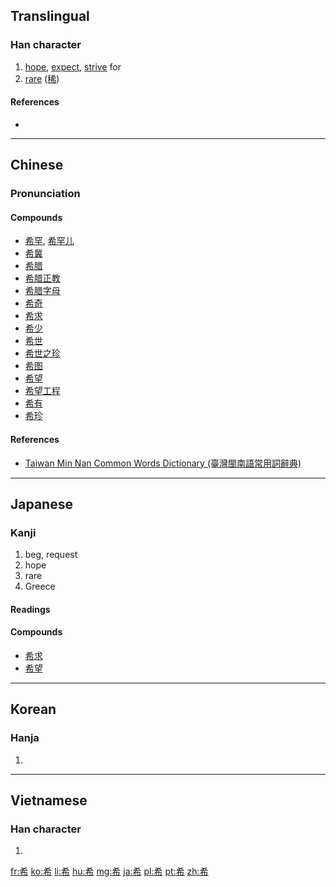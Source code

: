 {{also|稀}}
==Translingual==

===Han character===
{{Han char|rn=50|rad=巾|as=04|sn=7|four=4022<sub>7</sub>|canj=大大中月 (KKLB)|ids=⿱[[㐅]][[布]]}}

# [[hope]], [[expect]], [[strive]] for
# [[rare]] ([[稀]])

====References====
* {{Han ref|kx=0329.180|dkj=08813|dj=0634.290|hdz=10731.190|uh=5E0C|ud=24076|bh=A7C6|bd=42950}}

----

==Chinese==
{{zh-forms}}

===Pronunciation===
{{zh-pron
|m=xī
|c=hei1
|h=
|mn=hi
|w=
|mc=y
|oc=y
|ma=|ma2=
|cat=v,a
}}

====Compounds====
* [[希罕]], [[希罕儿]]
* [[希冀]]
* [[希腊]]
* [[希腊正教]]
* [[希腊字母]]
* [[希奇]]
* [[希求]]
* [[希少]]
* [[希世]]
* [[希世之珍]]
* [[希图]]
* [[希望]]
* [[希望工程]]
* [[希有]]
* [[希珍]]

====References====
*[http://twblg.dict.edu.tw/holodict_new/index.html Taiwan Min Nan Common Words Dictionary (臺灣閩南語常用詞辭典)]

----

==Japanese==

===Kanji===
{{ja-kanji|grade=4|rs=巾04}}

# beg, request
# hope
# rare
# Greece

====Readings====
{{ja-readings
|goon=[[け]] (ke) {{non-joyo-reading}}
|kanon=[[き]] (ki)
|kun=[[まれ]] (mare) {{non-joyo-reading}}, [[のぞみ]] (nozomi) {{non-joyo-reading}}, [[こいねがう|こいねが.う]] ([[希う]], koinega.u) {{non-joyo-reading}}
|nanori=[[のぞ]] (nozo), [[のぞみ]] (nozomi)
}}

====Compounds====
* [[希求]]
* [[希望]]

----

==Korean==

===Hanja===
{{ko-hanja|hangeul=희|rv=hui|mr=hŭi}}

# {{defn|lang=ko|sort=巾04}}

----

==Vietnamese==

===Han character===
{{vi-hantu|[[hy]], [[hơi]], [[he]], [[hê]], [[hây]], [[hi]]|rs=巾04}}

# {{defn|lang=vi|sort=巾04}}

[[fr:希]]
[[ko:希]]
[[li:希]]
[[hu:希]]
[[mg:希]]
[[ja:希]]
[[pl:希]]
[[pt:希]]
[[zh:希]]
